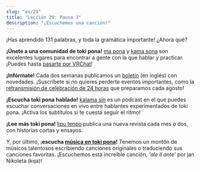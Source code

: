 ```yaml
---
slug: "es/29"
title: "Lección 29: Pausa 3"
description: "¡Escuchemos una canción!"
---
```



¡Has aprendido 131 palabras, y toda la gramática importante! ¿Ahora qué?

**¡Únete a una comunidad de toki pona!** [ma pona](https://discord.gg/6zkugJFU4x) y [kama sona](https://discord.gg/ChC6qtVsSE) son excelentes lugares para encontrar a gente con la que hablar y practicar. ¡Puedes hasta [pasarte por VRChat](https://vrc.group/TOKI.9663)!

**¡Infórmate!** Cada dos semanas publicamos un [boletín](https://sin-kulupu.pona.la/) (en inglés) con novedades. ¡Suscríbete si no quieres perderte eventos importantes, como la [retransmisión de celebración de 24 horas](https://suno.pona.la/) que preparamos cada agosto!

**¡Escucha toki pona hablado!** [kalama sin](https://www.youtube.com/playlist?list=PLjOmpMyMxd8Qs2mAXcLk817tQy_AQj09u) es un podcast en el que puedes escuchar conversaciones en vivo entre hablantes experimentados de toki pona. ¡Activa los subtítulos si te cuesta seguir el ritmo!

**¡Lee más toki pona!** [lipu tenpo](https://liputenpo.org/) publica una nueva revista cada mes o dos, con historias cortas y ensayos.

Y, por último, ¡**escucha [música en toki pona](https://www.youtube.com/playlist?list=PLeCE5N29ioyUbj_lvYm9IdGJnE2HPacVv)!** Tenemos un montón de músicos talentosos escribiendo canciones originales o traduciendo sus canciones favoritas. ¡Escuchemos esta increíble canción, *'ale li ante'* por jan Nikoleta (kqa)!

<Embed id="LU6FdgR85VY" />

<Tabbed id="1">
  <Row sl="ona ale li alasa lukin e mi" m="todos ellos me buscan" />
  <Row sl="mi wile kalama suli" m="quiero gritar" />
  <Row
    sp="󱥞󱥬󱥩󱤴&#xF199E;󱤴󱥷󱤷&#xF199F;"
    sl='sina toki tawa mi: "mi wile moli"'
    m='me dices: "quiero morir"'
  />
  <Row
    sp="󱤴󱥬󱥩󱥞&#xF199E;󱤂&#xF199C;󱥄󱤈󱥩󱤴&#xF199F;"
    sl='mi toki tawa sina: "ala, o awen tawa mi"'
    m='te digo: "no, quédate conmigo"'
  />
  <br />
  <Row sl="ale li ante" m="la vida sigue cambiando" />
  <Row sl="sina o awen tawa pona" m="quédate para cuando mejore" />
  <Row sl="mi tu li lape tawa tenpo pona" m="dormimos por tiempos mejores" />
  <Row sl="tenpo pimeja lete" m="la noche es fría" />
  <Row sl="la mi tu li awen seli" m="pero nos mantenemos cálidos" />
  <Row
    sl="sitelen mun li lawa tawa open sin"
    m="las constelaciones lideran a un nuevo comienzo"
  />
  <br />
  <Row
    sp="󱤰󱤄󱤧󱥖󱤮󱥩󱤴<span style='color: var(--grey-1)'>󱥩󱤴</span>"
    sl="ma ale li sama lukin tawa mi (tawa mi)"
    m="donde quiera que voy todo parece igual"
  />
  <Row
    sp="󱥆󱤄󱤧󱤾<span style='color: var(--grey-1)'>󱥆󱤄󱤧󱤾</span>"
    sl="ona ale li nasa (ona ale li nasa)"
    m="todo es extraño (todo es extraño)"
  />
  <Row
    sl="ko nasa sin li weka e pilin ale"
    m="nuevas drogas eliminan cada sentimiento"
  />
  <Row
    sl="jan li wile ala sona e pakala suli pi ona mute."
    m="las personas no quieren saber su propia ruina"
  />
  <br />
  <Row
    sp="󱤍󱤧󱤤󱥧󱥙&#xF199C;󱤑󱥔󱤧󱤷󱤬󱤏"
    sl="ike li lawa tan seme? jan pona li moli lon insa"
    m="¿por qué lideran los villanos? los buenos están muertos por dentro"
  />
  <Row
    sl="ona li wile ala sona tan pilin pakala ni"
    m="no quieren saber de sus corazones rotos"
  />
  <Row
    sl="ken la ken ante li ken ala mute"
    m="las oportunidades de cambio pueden no ser comunes"
  />
  <Row
    sl="taso sina wile e nimi lon la mi tu o tawa weka lon tenpo ni"
    m="pero si la verdad es lo que deseas, vamos ahora mismo"
  />
  <br />
  <Row sl="ale li ante" m="la vida sigue cambiando" />
  <Row sl="sina o awen tawa pona" m="quédate para cuando mejore" />
  <Row sl="mi tu li lape tawa tenpo pona" m="dormimos por tiempos mejores" />
  <Row sl="tenpo pimeja lete" m="la noche es fría" />
  <Row sl="la mi tu li awen seli" m="pero nos mantenemos cálidos" />
  <Row
    sl="sitelen mun li lawa tawa open sin"
    m="las constelaciones lideran a un nuevo comienzo"
  />
</Tabbed>
